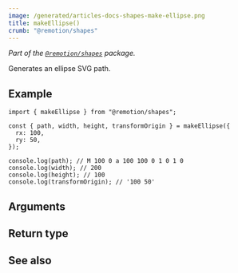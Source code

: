 ```yaml
---
image: /generated/articles-docs-shapes-make-ellipse.png
title: makeEllipse()
crumb: "@remotion/shapes"
---
```



_Part of the [`@remotion/shapes`](/docs/shapes) package._

Generates an ellipse SVG path.

## Example

```tsx twoslash title="ellipse.ts"
import { makeEllipse } from "@remotion/shapes";

const { path, width, height, transformOrigin } = makeEllipse({
  rx: 100,
  ry: 50,
});

console.log(path); // M 100 0 a 100 100 0 1 0 1 0
console.log(width); // 200
console.log(height); // 100
console.log(transformOrigin); // '100 50'
```

## Arguments

<ShapeOptions shape="ellipse"/>

## Return type

<MakeShapeReturnType shape="ellipse"/>

## See also

<MakeShapeSeeAlso shape="ellipse"/>
